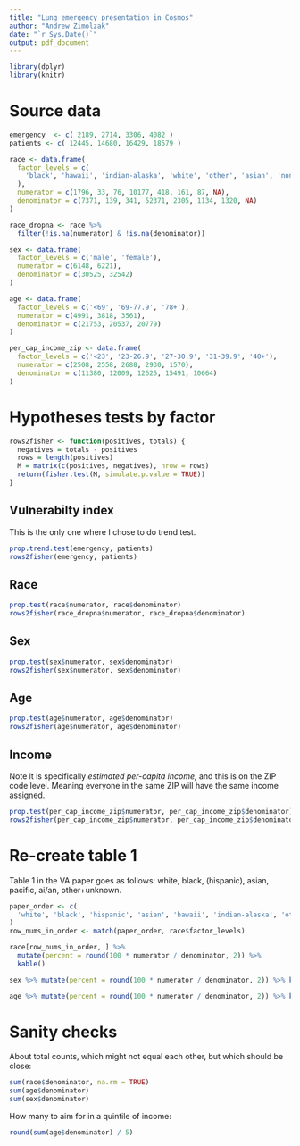 ```yaml
---
title: "Lung emergency presentation in Cosmos"
author: "Andrew Zimolzak"
date: "`r Sys.Date()`"
output: pdf_document
---
```


```r
library(dplyr)
library(knitr)
```

# Source data

```r
emergency  <- c( 2189, 2714, 3306, 4082 )
patients <- c( 12445, 14680, 16429, 18579 )

race <- data.frame(
  factor_levels = c(
    'black', 'hawaii', 'indian-alaska', 'white', 'other', 'asian', 'none', 'hispanic'
  ),
  numerator = c(1796, 33, 76, 10177, 418, 161, 87, NA),
  denominator = c(7371, 139, 341, 52371, 2305, 1134, 1320, NA)
)

race_dropna <- race %>%
  filter(!is.na(numerator) & !is.na(denominator))

sex <- data.frame(
  factor_levels = c('male', 'female'),
  numerator = c(6148, 6221),
  denominator = c(30525, 32542)
)

age <- data.frame(
  factor_levels = c('<69', '69-77.9', '78+'),
  numerator = c(4991, 3818, 3561),
  denominator = c(21753, 20537, 20779)
)

per_cap_income_zip <- data.frame(
  factor_levels = c('<23', '23-26.9', '27-30.9', '31-39.9', '40+'),
  numerator = c(2508, 2558, 2688, 2930, 1570),
  denominator = c(11380, 12009, 12625, 15491, 10664)
)

```


# Hypotheses tests by factor

```r
rows2fisher <- function(positives, totals) {
  negatives = totals - positives
  rows = length(positives)
  M = matrix(c(positives, negatives), nrow = rows)
  return(fisher.test(M, simulate.p.value = TRUE))
}
```


## Vulnerabilty index

This is the only one where I chose to do trend test.

```r
prop.trend.test(emergency, patients)
rows2fisher(emergency, patients)
```

## Race
```r
prop.test(race$numerator, race$denominator)
rows2fisher(race_dropna$numerator, race_dropna$denominator)
```

## Sex
```r
prop.test(sex$numerator, sex$denominator)
rows2fisher(sex$numerator, sex$denominator)
```

## Age
```r
prop.test(age$numerator, age$denominator)
rows2fisher(age$numerator, age$denominator)
```

## Income

Note it is specifically *estimated per-capita income,*  and this is on the ZIP code level. Meaning everyone in the same ZIP will have the same income assigned.

```r
prop.test(per_cap_income_zip$numerator, per_cap_income_zip$denominator)
rows2fisher(per_cap_income_zip$numerator, per_cap_income_zip$denominator)
```




# Re-create table 1

Table 1 in the VA paper goes as follows: white, black, (hispanic), asian, pacific, ai/an, other+unknown.

```r
paper_order <- c(
  'white', 'black', 'hispanic', 'asian', 'hawaii', 'indian-alaska', 'other', 'none'
)
row_nums_in_order <- match(paper_order, race$factor_levels)

race[row_nums_in_order, ] %>%
  mutate(percent = round(100 * numerator / denominator, 2)) %>%
  kable()

sex %>% mutate(percent = round(100 * numerator / denominator, 2)) %>% kable()

age %>% mutate(percent = round(100 * numerator / denominator, 2)) %>% kable()
```




# Sanity checks

About total counts, which might not equal each other, but which should be close:

```r
sum(race$denominator, na.rm = TRUE)
sum(age$denominator)
sum(sex$denominator)
```

How many to aim for in a quintile of income:

```r
round(sum(age$denominator) / 5)
```
